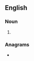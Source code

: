 ==English==

===Noun===
{{head|en|noun plural form}}

# {{plural of|regatta|lang=en}}

===Anagrams===
* {{l|en|stargate}}
